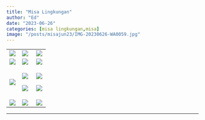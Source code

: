 ```yaml
---
title: "Misa Lingkungan"
author: "Ed"
date: "2023-06-26"
categories: [misa lingkungan,misa]
image: "/posts/misajun23/IMG-20230626-WA0059.jpg"
---
```


+--------------------------------------------------+--------------------------------------------------------+--------------------------------------------------+
| ![](/posts/misajun23/IMG-20230626-WA0059.jpg)    | ![](/posts/misajun23/IMG-20230626-WA0066(2)%20(1).jpg) | ![](IMG-20230626-WA0057(2).jpg)                  |
+--------------------------------------------------+--------------------------------------------------------+--------------------------------------------------+
| ![](/posts/misajun23/IMG-20230626-WA0043(1).jpg) | ![](/posts/misajun23/IMG-20230626-WA0041(1).jpg)       | ![](/posts/misajun23/IMG-20230626-WA0040(1).jpg) |
+--------------------------------------------------+--------------------------------------------------------+--------------------------------------------------+
| ![](IMG-20230626-WA0062(1).jpg)                  | ![](/posts/misajun23/IMG-20230626-WA0058.jpg)          | ![](/posts/misajun23/IMG-20230626-WA0054.jpg)    |
|                                                  |                                                        |                                                  |
|                                                  | ![](IMG-20230626-WA0061(1).jpg)                        | ![](/posts/misajun23/IMG-20230626-WA0060(1).jpg) |
+--------------------------------------------------+--------------------------------------------------------+--------------------------------------------------+
| ![](/posts/misajun23/IMG-20230626-WA0055.jpg)    | ![](/posts/misajun23/IMG-20230626-WA0065_1_1.jpg)      | ![](/posts/misajun23/IMG-20230626-WA0053(1).jpg) |
+--------------------------------------------------+--------------------------------------------------------+--------------------------------------------------+

------------------------------------------------------------------------
